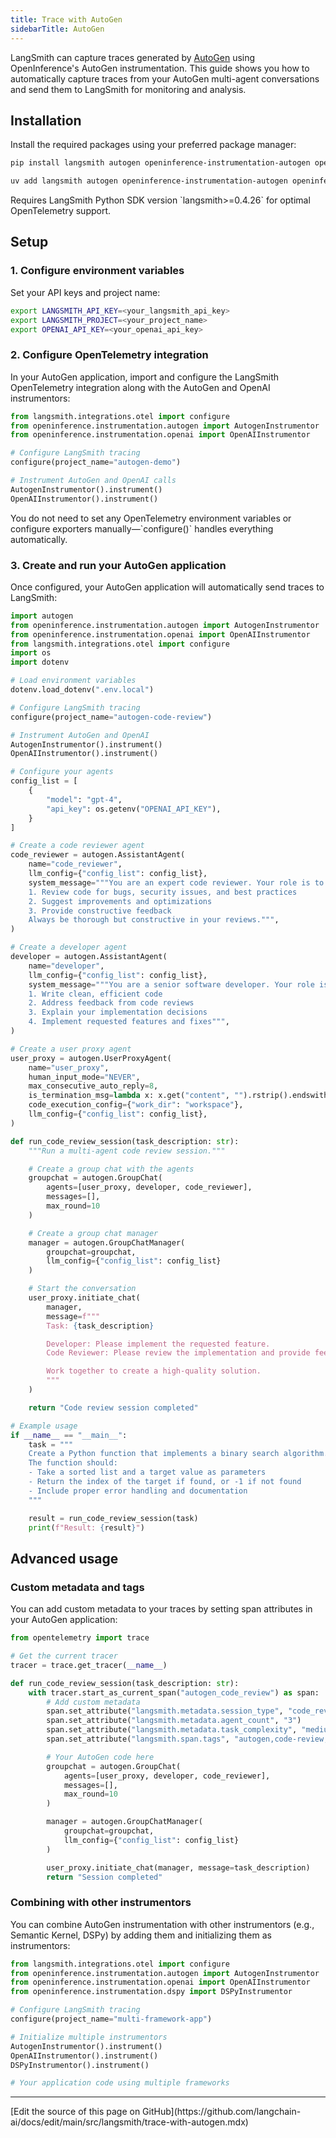 ```yaml
---
title: Trace with AutoGen
sidebarTitle: AutoGen
---
```


LangSmith can capture traces generated by [AutoGen](https://microsoft.github.io/autogen/stable/) using OpenInference's AutoGen instrumentation. This guide shows you how to automatically capture traces from your AutoGen multi-agent conversations and send them to LangSmith for monitoring and analysis.

## Installation

Install the required packages using your preferred package manager:

<CodeGroup>

```bash pip
pip install langsmith autogen openinference-instrumentation-autogen openinference-instrumentation-openai
```

```bash uv
uv add langsmith autogen openinference-instrumentation-autogen openinference-instrumentation-openai
```

</CodeGroup>

<Info>
Requires LangSmith Python SDK version `langsmith>=0.4.26` for optimal OpenTelemetry support.
</Info>

## Setup

### 1. Configure environment variables

Set your API keys and project name:

<CodeGroup>

```bash Shell
export LANGSMITH_API_KEY=<your_langsmith_api_key>
export LANGSMITH_PROJECT=<your_project_name>
export OPENAI_API_KEY=<your_openai_api_key>
```

</CodeGroup>

### 2. Configure OpenTelemetry integration

In your AutoGen application, import and configure the LangSmith OpenTelemetry integration along with the AutoGen and OpenAI instrumentors:

```python
from langsmith.integrations.otel import configure
from openinference.instrumentation.autogen import AutogenInstrumentor
from openinference.instrumentation.openai import OpenAIInstrumentor

# Configure LangSmith tracing
configure(project_name="autogen-demo")

# Instrument AutoGen and OpenAI calls
AutogenInstrumentor().instrument()
OpenAIInstrumentor().instrument()
```

<Note>
You do not need to set any OpenTelemetry environment variables or configure exporters manually—`configure()` handles everything automatically.
</Note>

### 3. Create and run your AutoGen application

Once configured, your AutoGen application will automatically send traces to LangSmith:

```python
import autogen
from openinference.instrumentation.autogen import AutogenInstrumentor
from openinference.instrumentation.openai import OpenAIInstrumentor
from langsmith.integrations.otel import configure
import os
import dotenv

# Load environment variables
dotenv.load_dotenv(".env.local")

# Configure LangSmith tracing
configure(project_name="autogen-code-review")

# Instrument AutoGen and OpenAI
AutogenInstrumentor().instrument()
OpenAIInstrumentor().instrument()

# Configure your agents
config_list = [
    {
        "model": "gpt-4",
        "api_key": os.getenv("OPENAI_API_KEY"),
    }
]

# Create a code reviewer agent
code_reviewer = autogen.AssistantAgent(
    name="code_reviewer",
    llm_config={"config_list": config_list},
    system_message="""You are an expert code reviewer. Your role is to:
    1. Review code for bugs, security issues, and best practices
    2. Suggest improvements and optimizations
    3. Provide constructive feedback
    Always be thorough but constructive in your reviews.""",
)

# Create a developer agent
developer = autogen.AssistantAgent(
    name="developer",
    llm_config={"config_list": config_list},
    system_message="""You are a senior software developer. Your role is to:
    1. Write clean, efficient code
    2. Address feedback from code reviews
    3. Explain your implementation decisions
    4. Implement requested features and fixes""",
)

# Create a user proxy agent
user_proxy = autogen.UserProxyAgent(
    name="user_proxy",
    human_input_mode="NEVER",
    max_consecutive_auto_reply=8,
    is_termination_msg=lambda x: x.get("content", "").rstrip().endswith("TERMINATE"),
    code_execution_config={"work_dir": "workspace"},
    llm_config={"config_list": config_list},
)

def run_code_review_session(task_description: str):
    """Run a multi-agent code review session."""

    # Create a group chat with the agents
    groupchat = autogen.GroupChat(
        agents=[user_proxy, developer, code_reviewer],
        messages=[],
        max_round=10
    )

    # Create a group chat manager
    manager = autogen.GroupChatManager(
        groupchat=groupchat,
        llm_config={"config_list": config_list}
    )

    # Start the conversation
    user_proxy.initiate_chat(
        manager,
        message=f"""
        Task: {task_description}

        Developer: Please implement the requested feature.
        Code Reviewer: Please review the implementation and provide feedback.

        Work together to create a high-quality solution.
        """
    )

    return "Code review session completed"

# Example usage
if __name__ == "__main__":
    task = """
    Create a Python function that implements a binary search algorithm.
    The function should:
    - Take a sorted list and a target value as parameters
    - Return the index of the target if found, or -1 if not found
    - Include proper error handling and documentation
    """

    result = run_code_review_session(task)
    print(f"Result: {result}")
```

## Advanced usage

### Custom metadata and tags

You can add custom metadata to your traces by setting span attributes in your AutoGen application:

```python
from opentelemetry import trace

# Get the current tracer
tracer = trace.get_tracer(__name__)

def run_code_review_session(task_description: str):
    with tracer.start_as_current_span("autogen_code_review") as span:
        # Add custom metadata
        span.set_attribute("langsmith.metadata.session_type", "code_review")
        span.set_attribute("langsmith.metadata.agent_count", "3")
        span.set_attribute("langsmith.metadata.task_complexity", "medium")
        span.set_attribute("langsmith.span.tags", "autogen,code-review,multi-agent")

        # Your AutoGen code here
        groupchat = autogen.GroupChat(
            agents=[user_proxy, developer, code_reviewer],
            messages=[],
            max_round=10
        )

        manager = autogen.GroupChatManager(
            groupchat=groupchat,
            llm_config={"config_list": config_list}
        )

        user_proxy.initiate_chat(manager, message=task_description)
        return "Session completed"
```

### Combining with other instrumentors

You can combine AutoGen instrumentation with other instrumentors (e.g., Semantic Kernel, DSPy) by adding them and initializing them as instrumentors:

```python
from langsmith.integrations.otel import configure
from openinference.instrumentation.autogen import AutogenInstrumentor
from openinference.instrumentation.openai import OpenAIInstrumentor
from openinference.instrumentation.dspy import DSPyInstrumentor

# Configure LangSmith tracing
configure(project_name="multi-framework-app")

# Initialize multiple instrumentors
AutogenInstrumentor().instrument()
OpenAIInstrumentor().instrument()
DSPyInstrumentor().instrument()

# Your application code using multiple frameworks
```

---

<Callout icon="pen-to-square" iconType="regular">
  [Edit the source of this page on GitHub](https://github.com/langchain-ai/docs/edit/main/src/langsmith/trace-with-autogen.mdx)
</Callout>
